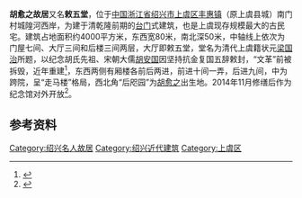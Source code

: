 {{文物保护单位
| 级别 = 省级
| 省名 = 浙江省
| 名称 = 胡愈之故居
| 图片 = [[File:Former_Residence_of_Hu_Yuzhi_05_2014-08.JPG|260px]]<br><small>门屋，2014年8月</small>
| 编号 = 6-293
| 分类 = 近现代重要史迹及代表性建筑
| 时代 = 清、民国
| 所在 = [[绍兴市|绍兴市]][[上虞区|上虞区]]
| 登录 = 2011年1月
}} 
'''胡愈之故居'''又名'''敕五堂'''，位于[[中国|中国]][[浙江省|浙江省]][[绍兴市|绍兴市]][[上虞区|上虞区]][[丰惠镇|丰惠镇]]（原上虞县城）南门村城隍河西岸，为建于清乾隆前期的[[台门|台门]]式建筑，也是上虞现存规模最大的古民宅。建筑占地面积约4000平方米，东西宽80米，南北深50米，中轴线上依次为门屋七间、大厅三间和后楼三间两层，大厅即敕五堂，堂名为清代上虞籍状元[[梁国治|梁国治]]所题，以纪念胡氏先祖、宋朝大儒[[胡安国|胡安国]]因坚持抗金复国五辞敕封，“文革”前被拆毁，近年重建<ref>{{cite web|url=http://epaper.shaoxing.com.cn/ttsb/html/2010-02/03/content_349022.htm|title=《60名胡氏宗亲自筹资金20余万元建大厅 300年前的大宅院“敕五堂”有了灵魂》|accessdate=2015-01-06|work=范文忠|publisher=天天商报|deadurl=yes|archiveurl=https://web.archive.org/web/20150106165427/http://epaper.shaoxing.com.cn/ttsb/html/2010-02/03/content_349022.htm|archivedate=2015-01-06}}</ref>，东西两侧有厢楼各前后两进，前进十间一弄，后进九间，中为跨院，呈“走马楼”格局，西北角“后咫园”为[[胡愈之|胡愈之]]出生地。2014年11月修缮后作为纪念馆对外开放<ref>{{cite web |url=http://zjrb.zjol.com.cn/html/2014-11/04/content_2820004.htm?div=-1|title=《胡愈之故居开放》|accessdate=2015-01-06|work=郑志勋|publisher=浙江日报}}</ref>。
==参考资料==
{{reflist|2}}
{{zhejiang-stub}}
{{DEFAULTSORT:H}}
{{commons category|Former Residence of Hu Yuzhi}}
{{绍兴市境内的浙江省文物保护单位}}
[[Category:绍兴名人故居|Category:绍兴名人故居]]
[[Category:绍兴近代建筑|Category:绍兴近代建筑]]
[[Category:上虞区|Category:上虞区]]
